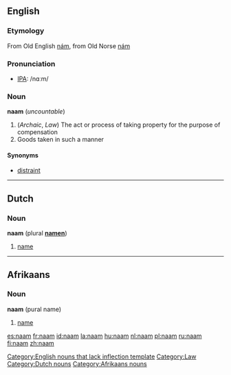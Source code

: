 ==English==
===Etymology===
From Old English [[nám]], from Old Norse [[nám]]

===Pronunciation===
* [[Wiktionary:Pronunciation_key|IPA]]: /nɑːm/

===Noun===
'''naam''' (''uncountable'')
# (''Archaic'', ''Law'') The act or process of taking property for the purpose of compensation
# Goods taken in such a manner

====Synonyms====
* [[distraint]]

----

==Dutch==
===Noun===
'''naam''' (plural '''[[namen]]''')
# [[name]]

----

==Afrikaans==
===Noun===
'''naam''' (pural name)
# [[name]]

[[Category:English nouns that lack inflection template]]
[[Category:Law]]
[[Category:Dutch nouns]]
[[Category:Afrikaans nouns]]

[[es:naam]]
[[fr:naam]]
[[id:naam]]
[[la:naam]]
[[hu:naam]]
[[nl:naam]]
[[pl:naam]]
[[ru:naam]]
[[fi:naam]]
[[zh:naam]]